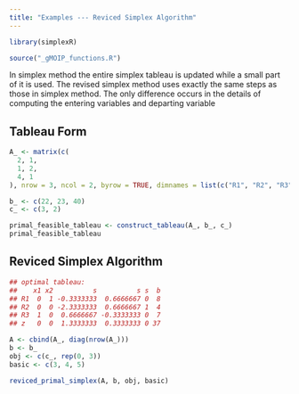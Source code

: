 ```yaml
---
title: "Examples --- Reviced Simplex Algorithm"
---
```


```r

library(simplexR)

```

```r

source("_gMOIP_functions.R")

```


In simplex method the entire simplex tableau is updated while a small part of it is used. The revised simplex method uses exactly the same steps as those in simplex method. The only difference occurs in the details of computing the entering variables and departing variable

## Tableau Form

```r

A_ <- matrix(c(
  2, 1,
  1, 2,
  4, 1
), nrow = 3, ncol = 2, byrow = TRUE, dimnames = list(c("R1", "R2", "R3"), c("x1", "x2")))

b_ <- c(22, 23, 40)
c_ <- c(3, 2)

primal_feasible_tableau <- construct_tableau(A_, b_, c_)
primal_feasible_tableau

```

## Reviced Simplex Algorithm

```r

## optimal tableau:
##    x1 x2          s          s s  b
## R1  0  1 -0.3333333  0.6666667 0  8
## R2  0  0 -2.3333333  0.6666667 1  4
## R3  1  0  0.6666667 -0.3333333 0  7
## z   0  0  1.3333333  0.3333333 0 37

A <- cbind(A_, diag(nrow(A_)))
b <- b_
obj <- c(c_, rep(0, 3))
basic <- c(3, 4, 5)

reviced_primal_simplex(A, b, obj, basic)

```

